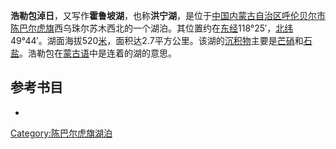 '''浩勒包淖日'''，又写作'''霍鲁坡湖'''，也称'''洪宁湖'''，是位于[[中国|中国]][[内蒙古自治区|内蒙古自治区]][[呼伦贝尔市|呼伦贝尔市]][[陈巴尔虎旗|陈巴尔虎旗]]西乌珠尔苏木西北的一个湖泊。其位置约在[[东经|东经]]118°25′，[[北纬|北纬]]49°44′。湖面海拔520[[米_(單位)|米]]，面积达2.7平方公里。该湖的[[沉积物|沉积物]]主要是[[芒硝|芒硝]]和[[石盐|石盐]]。浩勒包在[[蒙古语|蒙古语]]中是连着的湖的意思。

== 参考书目 ==
*{{cite book|author=牧寒 |title=《内蒙古湖泊》 |year=2003 |publisher=内蒙古人民出版社 |isbn=9787204039883  }}
{{模板:呼伦贝尔市湖泊}}
{{内蒙古小作品}}

[[Category:陈巴尔虎旗湖泊|Category:陈巴尔虎旗湖泊]]